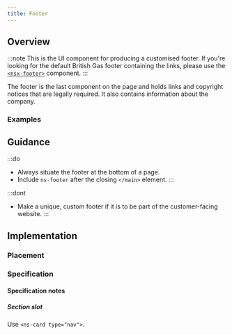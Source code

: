 ```yaml
---
title: Footer
---
```




## Overview

<CompDetails name={componentName} />

:::note
This is the UI component for producing a customised footer. If you're looking for the default British Gas footer containing the links, please use the [`<nsx-footer>`](/components/nsx-footer) component.
:::

The footer is the last component on the page and holds links and copyright notices that are legally required. It also contains information about the company.

### Examples

<ExampleViewer type="standard" />

## Guidance

:::do
- Always situate the footer at the bottom of a page.
- Include `ns-footer` after the closing `</main>` element.
:::

:::dont
- Make a unique, custom footer if it is to be part of the customer-facing website.
:::

## Implementation

### Placement

<Placement name={componentName} />

### Specification

<Specification name={componentName} />

#### Specification notes

##### Section slot

Use `<ns-card type="nav">`.
